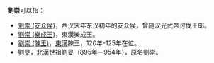 '''劉崇'''可以指： 
*[[刘崇_(安众侯)|刘崇 (安众侯)]]，西汉末年东汉初年的安众侯，曾随汉光武帝讨伐王郎。
*[[刘党#劉崇|劉崇 (樂成王)]]，東漢樂成王。
*[[劉羨_(陳王)#劉崇|劉崇 (陳王)]]，[[東漢|東漢]]陳王，120年-125年在位。
*[[劉旻|劉旻]]，[[北漢|北漢]]世祖劉旻（895年－954年），原名劉崇。 
{{消歧義|C|Cat=二字劉姓人名消歧義}}